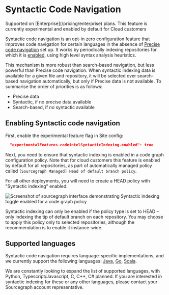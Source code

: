 # Syntactic Code Navigation

<TierCallout>
  Supported on [Enterprise](/pricing/enterprise) plans.
  <user>
   This feature is currently experimental and enabled by default for Cloud customers
  </user>
</TierCallout>

Syntactic code navigation is an opt-in zero configuration feature that improves code navigation for certain languages in the absence of
[Precise code navigation](./precise_code_navigation) set up. It works by periodically indexing repositories for which it is [enabled](#enabling-syntactic-code-navigation), using high level syntax analysis heuristics.

This mechanism is more robust than search-based navigation, but less powerful than Precise code navigation.
When syntactic indexing data is available for a given file and repository, it will be selected over search-based navigation automatically,
but only if Precise data is not available. To summarise the order of priorities is as follows:

- Precise data
- Syntactic, if no precise data available
- Search-based, if no syntactic available

## Enabling Syntactic code navigation

First, enable the experimental feature flag in Site config:

```json
  "experimentalFeatures.codeintelSyntacticIndexing.enabled": true
```

Next, you need to ensure that syntactic indexing is enabled in a code graph configuration policy. Note that for cloud customers this feature is enabled by default for all repositories, as part of
automatically managed policy called `[Sourcegraph Managed] Head of default branch policy`.

For all other deployments, you will need to create a HEAD policy with "Syntactic indexing" enabled:

![Screenshot of sourcegraph interface demonstrating Syntactic indexing toggle enabled for a code graph policy](https://storage.googleapis.com/sourcegraph-assets/Docs/syntactic-indexing-policy.png)

Syntactic indexing can only be enabled if the policy type is set to HEAD – only indexing the tip of default branch on each repository. You may choose to apply this policy only to selected repositories, although the recommendation is to enable it instance-wide.

## Supported languages

Syntactic code navigation requires language-specific implementations, and we currently support the following languages: [Java](https://www.java.com/en/), [Go](https://go.dev/), [Scala](https://scala-lang.org).

We are constantly looking to expand the list of supported languages, with Python, Typescript/Javascript, C, C++, C# planned. If you are interested in syntactic indexing for these or any other languages, please contact your Sourcegraph account representative.
